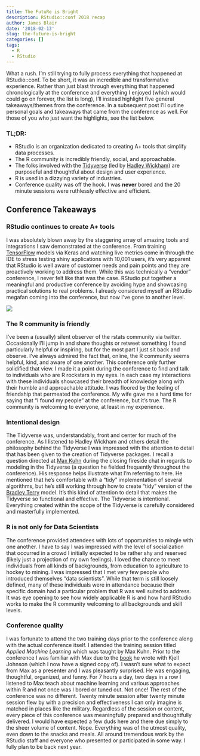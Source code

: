 ```yaml
---
title: The FutuRe is Bright
description: RStudio::conf 2018 recap
author: James Blair
date: '2018-02-13'
slug: the-future-is-bright
categories: []
tags:
  - R
  - RStudio
---
```


What a rush. I’m still trying to fully process everything that happened at RStudio::conf. To be short, it was an incredible and transformative experience. Rather than just blast through everything that happened chronologically at the conference and everything I enjoyed (which would could go on forever, the list is long), I’ll instead highlight five general takeaways/themes from the conference. In a subsequent post I'll outline personal goals and takeaways that came from the conference as well. For those of you who just want the highlights, see the list below.

### TL;DR:
- RStudio is an organization dedicated to creating A+ tools that simplify data processes.
- The R community is incredibly friendly, social, and approachable.
- The folks involved with the [Tidyverse](https://www.tidyverse.org) (led by [Hadley Wickham](https://twitter.com/hadleywickham)) are purposeful and thoughtful about design and user experience.
- R is used in a dizzying variety of industries.
- Conference quality was off the hook. I was **never** bored and the 20 minute sessions were ruthlessly effective and efficient.

## Conference Takeaways
### RStudio continues to create A+ tools
I was absolutely blown away by the staggering array of amazing tools and integrations I saw demonstrated at the conference. From training [TensorFlow](https://tensorflow.rstudio.com) models via Keras and watching live metrics come in through the IDE to stress testing shiny applications with 10,001 users, it’s very apparent that RStudio is well aware of customer needs and pain points and they are proactively working to address them. While this was technically a “vendor” conference, I never felt like that was the case. RStudio put together a meaningful and productive conference by avoiding hype and showcasing practical solutions to real problems. I already considered myself an RStudio megafan coming into the conference, but now I’ve gone to another level.

![](/img/level_9000.gif)

### The R community is friendly
I’ve been a (usually) silent observer of the rstats community via twitter. Occasionally I’ll jump in and share thoughts or retweet something I found particularly helpful or inspiring, but for the most part I just sit back and observe. I’ve always admired the fact that, online, the R community seems helpful, kind, and aware of one another. This conference only further solidified that view. I made it a point during the conference to find and talk to individuals who are R rockstars in my eyes. In each case my interactions with these individuals showcased their breadth of knowledge along with their humble and approachable attitude. I was floored by the feeling of friendship that permeated the conference. My wife gave me a hard time for saying that "I found my people" at the conference, but it's true. The R community is welcoming to everyone, at least in my experience.

### Intentional design
The Tidyverse was, understandably, front and center for much of the conference. As I listened to Hadley Wickham and others detail the philosophy behind the Tidyverse I was impressed with the attention to detail that has been given to the creation of Tidyverse packages. I recall a question directed at [Max Kuhn](https://twitter.com/topepos) during the closing fireside chat in regards to modeling in the Tidyverse (a question he fielded frequently throughout the conference). His response helps illustrate what I’m referring to here. He mentioned that he’s comfortable with a “tidy” implementation of several algorithms, but he’s still working through how to create “tidy” version of the [Bradley Terry](https://en.wikipedia.org/wiki/Bradley%E2%80%93Terry_model) model. It’s this kind of attention to detail that makes the Tidyverse so functional and effective. The Tidyverse is intentional. Everything created within the scope of the Tidyverse is carefully considered and masterfully implemented.

### R is not only for Data Scientists
The conference provided attendees with lots of opportunities to mingle with one another. I have to say I was impressed with the level of socialization that occurred in a crowd I initially expected to be rather shy and reserved (likely just a projection of my own feelings). I loved the chance to meet individuals from all kinds of backgrounds, from education to agriculture to hockey to mining. I was impressed that I met very few people who introduced themselves “data scientists”. While that term is still loosely defined, many of these individuals were in attendance because their specific domain had a particular problem that R was well suited to address. It was eye opening to see how widely applicable R is and how hard RStudio works to make the R community welcoming to all backgrounds and skill levels.

### Conference quality
I was fortunate to attend the two training days prior to the conference along with the actual conference itself. I attended the training session titled *Applied Machine Learning* which was taught by Max Kuhn. Prior to the conference I was familiar with Max due to the [book](http://appliedpredictivemodeling.com/) he wrote with Kjell Johnson (which I now have a signed copy of). I wasn’t sure what to expect from Max as a presenter and I was pleasantly surprised. He was engaging, thoughtful, organized, and funny. For 7 hours a day, two days in a row I listened to Max teach about machine learning and various approaches within R and not once was I bored or tuned out. Not once! The rest of the conference was no different. Twenty minute session after twenty minute session flew by with a precision and effectiveness I can only imagine is matched in places like the military. Regardless of the session or content, every piece of this conference was meaningfully prepared and thoughtfully delivered. I would have expected a few duds here and there due simply to the sheer volume of content. Nope. Everything was of the utmost quality, even down to the snacks and meals. All around tremendous work by the RStudio staff and everyone who presented or participated in some way. I fully plan to be back next year.
